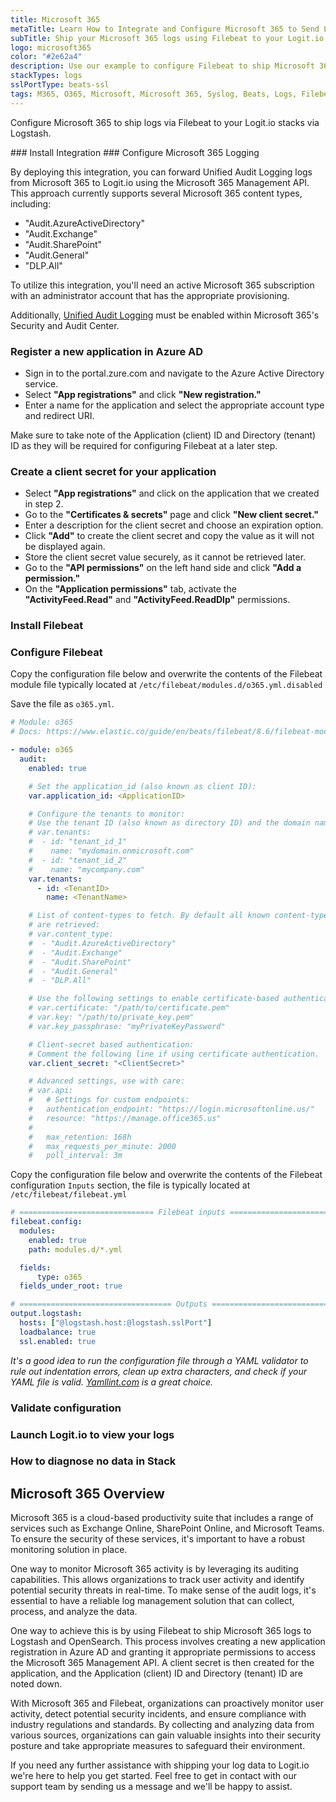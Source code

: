 ```yaml
---
title: Microsoft 365
metaTitle: Learn How to Integrate and Configure Microsoft 365 to Send Logs
subTitle: Ship your Microsoft 365 logs using Filebeat to your Logit.io Stack
logo: microsoft365
color: "#2e62a4"
description: Use our example to configure Filebeat to ship Microsoft 365 logs to your Logit.io stacks. Configure Filebeat to send Microsoft 365 logs to Logstash or Elastic.
stackTypes: logs
sslPortType: beats-ssl
tags: M365, O365, Microsoft, Microsoft 365, Syslog, Beats, Logs, Filebeat, Files, Text, Microsoft365
---
```


Configure Microsoft 365 to ship logs via Filebeat to your Logit.io stacks via Logstash.

<Steps>
  ### Install Integration
  <InstallIntegration/>
  ### Configure Microsoft 365 Logging

  By deploying this integration, you can forward Unified Audit Logging logs 
  from Microsoft 365 to Logit.io using the Microsoft 365 Management API. 
  This approach currently supports several Microsoft 365 content types, including:

  - "Audit.AzureActiveDirectory"
  - "Audit.Exchange"
  - "Audit.SharePoint"
  - "Audit.General"
  - "DLP.All"

  To utilize this integration, you'll need an active Microsoft 365 subscription 
  with an administrator account that has the appropriate provisioning. 
  
  Additionally, [Unified Audit Logging](https://learn.microsoft.com/en-us/microsoft-365/compliance/audit-log-enable-disable?view=o365-worldwide#verify-the-auditing-status-for-your-organization) 
  must be enabled within Microsoft 365's Security and Audit Center.

  ### Register a new application in Azure AD

  - Sign in to the portal.zure.com and navigate to the Azure Active Directory service.
  - Select __"App registrations"__ and click __"New registration."__
  - Enter a name for the application and select the appropriate account type and redirect URI.

  <Callout type="info">
    Make sure to take note of the Application (client) ID and Directory (tenant) 
    ID as they will be required for configuring Filebeat at a later step.
  </Callout>

  ### Create a client secret for your application

  - Select __"App registrations"__ and click on the application that we created in step 2.
  - Go to the __"Certificates & secrets"__ page and click __"New client secret."__
  - Enter a description for the client secret and choose an expiration option.
  - Click __"Add"__ to create the client secret and copy the value as it will not be displayed again.
  - Store the client secret value securely, as it cannot be retrieved later.
  - Go to the __"API permissions"__ on the left hand side and click __"Add a permission."__
  - On the __"Application permissions"__ tab, activate the __"ActivityFeed.Read"__ and __"ActivityFeed.ReadDlp"__ permissions.

  ### Install Filebeat

  <InstallFilebeat />

  ### Configure Filebeat

  Copy the configuration file below and overwrite the contents of the Filebeat 
  module file typically located at `/etc/filebeat/modules.d/o365.yml.disabled`
        
  Save the file as `o365.yml`.

```yml copy showLineNumbers
# Module: o365
# Docs: https://www.elastic.co/guide/en/beats/filebeat/8.6/filebeat-module-o365.html

- module: o365
  audit:
    enabled: true

    # Set the application_id (also known as client ID):
    var.application_id: <ApplicationID>

    # Configure the tenants to monitor:
    # Use the tenant ID (also known as directory ID) and the domain name.
    # var.tenants:
    #  - id: "tenant_id_1"
    #    name: "mydomain.onmicrosoft.com"
    #  - id: "tenant_id_2"
    #    name: "mycompany.com"
    var.tenants:
      - id: <TenantID>
        name: <TenantName>

    # List of content-types to fetch. By default all known content-types
    # are retrieved:
    # var.content_type:
    #  - "Audit.AzureActiveDirectory"
    #  - "Audit.Exchange"
    #  - "Audit.SharePoint"
    #  - "Audit.General"
    #  - "DLP.All"

    # Use the following settings to enable certificate-based authentication:
    # var.certificate: "/path/to/certificate.pem"
    # var.key: "/path/to/private_key.pem"
    # var.key_passphrase: "myPrivateKeyPassword"

    # Client-secret based authentication:
    # Comment the following line if using certificate authentication.
    var.client_secret: "<ClientSecret>"

    # Advanced settings, use with care:
    # var.api:
    #   # Settings for custom endpoints:
    #   authentication_endpoint: "https://login.microsoftonline.us/"
    #   resource: "https://manage.office365.us"
    #
    #   max_retention: 168h
    #   max_requests_per_minute: 2000
    #   poll_interval: 3m
```

  Copy the configuration file below and overwrite the contents of the Filebeat 
  configuration `Inputs` section, the file is typically located at `/etc/filebeat/filebeat.yml`
  
  ```yml copy showLineNumbers /@logstash.host/ /@logstash.sslPort/
  # ============================== Filebeat inputs ===============================
  filebeat.config:
    modules:
      enabled: true            
      path: modules.d/*.yml

    fields:
        type: o365
    fields_under_root: true
  
  # ================================== Outputs ===================================
  output.logstash:
    hosts: ["@logstash.host:@logstash.sslPort"]
    loadbalance: true
    ssl.enabled: true
  ```

  _It's a good idea to run the configuration file through a YAML 
  validator to rule out indentation errors, clean up extra characters, 
  and check if your YAML file is valid. [Yamllint.com](https://yamllint.com) is a great choice._

  ### Validate configuration
  
  <ValidateBeat beatname="filebeat" />

  ### Launch Logit.io to view your logs

  <LaunchStack utmMedium="logs" utmCampaign="M365" source="Microsoft_365" />

  ### How to diagnose no data in Stack

  <DiagnoseNoData />

</Steps>

## Microsoft 365 Overview

Microsoft 365 is a cloud-based productivity suite that includes a range of 
services such as Exchange Online, SharePoint Online, and Microsoft Teams. 
To ensure the security of these services, it's important to have a 
robust monitoring solution in place.

One way to monitor Microsoft 365 activity is by leveraging its auditing 
capabilities. This allows organizations to track user activity and identify 
potential security threats in real-time. To make sense of the audit logs, 
it's essential to have a reliable log management solution that can 
collect, process, and analyze the data.

One way to achieve this is by using Filebeat to ship Microsoft 365 logs to 
Logstash and OpenSearch. This process involves creating a new application 
registration in Azure AD and granting it appropriate permissions to access 
the Microsoft 365 Management API. A client secret is then created for the 
application, and the Application (client) ID and 
Directory (tenant) ID are noted down.

With Microsoft 365 and Filebeat, organizations can proactively monitor user 
activity, detect potential security incidents, and ensure compliance with 
industry regulations and standards. By collecting and analyzing data from 
various sources, organizations can gain valuable insights into their security 
posture and take appropriate measures to safeguard their environment.

If you need any further assistance with shipping your log data to Logit.io 
we're here to help you get started. Feel free to get in contact with our support team 
by sending us a message <IntercomButton text="via live chat" /> and we'll be happy to assist.